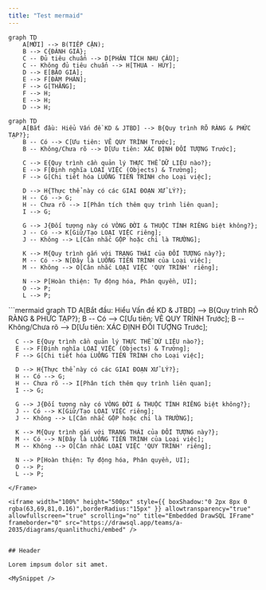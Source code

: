 ```yaml
---
title: "Test mermaid"
---
```


```mermaid
graph TD
    A[MỚI] --> B(TIẾP CẬN);
    B --> C{ĐÁNH GIÁ};
    C -- Đủ tiêu chuẩn --> D[PHÂN TÍCH NHU CẦU];
    C -- Không đủ tiêu chuẩn --> H[THUA - HỦY];
    D --> E[BÁO GIÁ];
    E --> F[ĐÀM PHÁN];
    F --> G[THẮNG];
    F --> H;
    E --> H;
    D --> H;
```

```mermaid
graph TD
    A[Bắt đầu: Hiểu Vấn đề KD & JTBD] --> B{Quy trình RÕ RÀNG & PHỨC TẠP?};
    B -- Có --> C[Ưu tiên: VẼ QUY TRÌNH Trước];
    B -- Không/Chưa rõ --> D[Ưu tiên: XÁC ĐỊNH ĐỐI TƯỢNG Trước];

    C --> E{Quy trình cần quản lý THỰC THỂ DỮ LIỆU nào?};
    E --> F[Định nghĩa LOẠI VIỆC (Objects) & Trường];
    F --> G[Chi tiết hóa LUỒNG TIẾN TRÌNH cho Loại việc];

    D --> H{Thực thể này có các GIAI ĐOẠN XỬ LÝ?};
    H -- Có --> G;
    H -- Chưa rõ --> I[Phân tích thêm quy trình liên quan];
    I --> G;

    G --> J{Đối tượng này có VÒNG ĐỜI & THUỘC TÍNH RIÊNG biệt không?};
    J -- Có --> K[Giữ/Tạo LOẠI VIỆC riêng];
    J -- Không --> L[Cân nhắc GỘP hoặc chỉ là TRƯỜNG];

    K --> M{Quy trình gắn với TRẠNG THÁI của ĐỐI TƯỢNG này?};
    M -- Có --> N[Đây là LUỒNG TIẾN TRÌNH của Loại việc];
    M -- Không --> O[Cân nhắc LOẠI VIỆC 'QUY TRÌNH' riêng];

    N --> P[Hoàn thiện: Tự động hóa, Phân quyền, UI];
    O --> P;
    L --> P;
```

<Frame>
  ```mermaid
  graph TD
      A[Bắt đầu: Hiểu Vấn đề KD & JTBD] --> B{Quy trình RÕ RÀNG & PHỨC TẠP?};
      B -- Có --> C[Ưu tiên: VẼ QUY TRÌNH Trước];
      B -- Không/Chưa rõ --> D[Ưu tiên: XÁC ĐỊNH ĐỐI TƯỢNG Trước];
  
      C --> E{Quy trình cần quản lý THỰC THỂ DỮ LIỆU nào?};
      E --> F[Định nghĩa LOẠI VIỆC (Objects) & Trường];
      F --> G[Chi tiết hóa LUỒNG TIẾN TRÌNH cho Loại việc];
  
      D --> H{Thực thể này có các GIAI ĐOẠN XỬ LÝ?};
      H -- Có --> G;
      H -- Chưa rõ --> I[Phân tích thêm quy trình liên quan];
      I --> G;
  
      G --> J{Đối tượng này có VÒNG ĐỜI & THUỘC TÍNH RIÊNG biệt không?};
      J -- Có --> K[Giữ/Tạo LOẠI VIỆC riêng];
      J -- Không --> L[Cân nhắc GỘP hoặc chỉ là TRƯỜNG];
  
      K --> M{Quy trình gắn với TRẠNG THÁI của ĐỐI TƯỢNG này?};
      M -- Có --> N[Đây là LUỒNG TIẾN TRÌNH của Loại việc];
      M -- Không --> O[Cân nhắc LOẠI VIỆC 'QUY TRÌNH' riêng];
  
      N --> P[Hoàn thiện: Tự động hóa, Phân quyền, UI];
      O --> P;
      L --> P;
  ```
</Frame>

<iframe width="100%" height="500px" style={{ boxShadow:"0 2px 8px 0 rgba(63,69,81,0.16)",borderRadius:"15px" }} allowtransparency="true" allowfullscreen="true" scrolling="no" title="Embedded DrawSQL IFrame" frameborder="0" src="https://drawsql.app/teams/a-2035/diagrams/quanlithuchi/embed" />


## Header

Lorem impsum dolor sit amet.

<MySnippet />